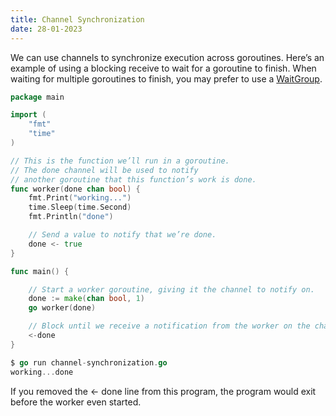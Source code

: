 ```yaml
---
title: Channel Synchronization
date: 28-01-2023
---
```


We can use channels to synchronize execution across goroutines. Here’s an example of using a blocking receive to wait for a goroutine to finish. When waiting for multiple goroutines to finish, you may prefer to use a [WaitGroup](https://blog.logrocket.com/concurrency-patterns-golang-waitgroups-goroutines/).

```go
package main

import (
    "fmt"
    "time"
)

// This is the function we’ll run in a goroutine.
// The done channel will be used to notify
// another goroutine that this function’s work is done.
func worker(done chan bool) {
    fmt.Print("working...")
    time.Sleep(time.Second)
    fmt.Println("done")

    // Send a value to notify that we’re done.
    done <- true
}

func main() {

    // Start a worker goroutine, giving it the channel to notify on.
    done := make(chan bool, 1)
    go worker(done)

    // Block until we receive a notification from the worker on the channel.
    <-done
}
```

```go
$ go run channel-synchronization.go
working...done
```

If you removed the <- done line from this program, the program would exit before the worker even started.
